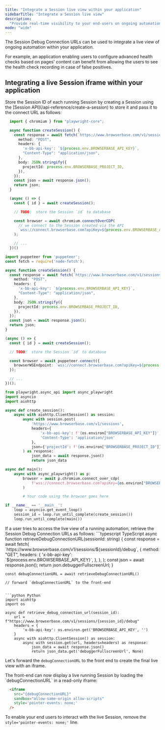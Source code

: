 ```yaml
---
title: "Integrate a Session live view within your application"
sidebarTitle: "Integrate a Session live view"
description:
  "Provide real-time visibility to your end-users on ongoing automation."
mode: "wide"
---
```



The Session Debug Connection URLs can be used to integrate a live view of ongoing automation within your application.

For example, an application enabling users to configure advanced health checks based on pages' content can benefit
from allowing the users to see the health check recording in case of false positives.


## Integrating a live Session iframe within your application


<Steps>

<Step title="Store the Session ID of each automation run">
  Store the Session ID of each running Session by creating a Session using the [Session API](/api-reference/create-a-session) to store it and pass it to the connect URL as follows:

  <CodeGroup>

  ```typescript Playwright (TypeScript)
    import { chromium } from "playwright-core";

    async function createSession() {
      const response = await fetch(`https://www.browserbase.com/v1/sessions`, {
        method: "POST",
        headers: {
          'x-bb-api-key': `${process.env.BROWSERBASE_API_KEY}`,
          "Content-Type": "application/json",
        },
        body: JSON.stringify({
          projectId: process.env.BROWSERBASE_PROJECT_ID,
        }),
      });
      const json = await response.json();
      return json;
    }

    (async () => {
      const { id } = await createSession();

      // TODO:  store the Session `id` to database

      const browser = await chromium.connectOverCDP(
        // we connect to the Session created via the API
        `wss://connect.browserbase.com?apiKey=${process.env.BROWSERBASE_API_KEY}&sessionId=${sessionId}`,
      );

      // ...
    })()
  ```

  ```typescript Puppeteer (TypeScript)
  import puppeteer from 'puppeteer';
  const fetch = require('node-fetch');

  async function createSession() {
    const response = await fetch(`https://www.browserbase.com/v1/sessions`, {
      method: "POST",
      headers: {
        'x-bb-api-key': `${process.env.BROWSERBASE_API_KEY}`,
        "Content-Type": "application/json",
      },
      body: JSON.stringify({
        projectId: process.env.BROWSERBASE_PROJECT_ID,
      }),
    });
    const json = await response.json();
    return json;
  }

  (async () => {
    const { id } = await createSession();

    // TODO:  store the Session `id` to database

    const browser = await puppeteer.connect({
      browserWSEndpoint: `wss://connect.browserbase.com?apiKey=${process.env.BROWSERBASE_API_KEY}&sessionId=${id}`,
    });

    // ...
  })();

  ```

  ```python Python
  from playwright.async_api import async_playwright
  import asyncio
  import aiohttp

  async def create_session():
      async with aiohttp.ClientSession() as session:
          async with session.post(
              'https://www.browserbase.com/v1/sessions',
              headers={
                  'x-bb-api-key': f'{os.environ["BROWSERBASE_API_KEY"]}',
                  'Content-Type': 'application/json'
              },
              json={'projectId': f'{os.environ["BROWSERBASE_PROJECT_ID"]}'}
          ) as response:
              json_data = await response.json()
              return json_data

  async def main():
      async with async_playwright() as p:
          browser = await p.chromium.connect_over_cdp(
              f'wss://connect.browserbase.com?apiKey={os.environ["BROWSERBASE_API_KEY"]}&sessionId={session_id}'
          )

          # Your code using the browser goes here

  if __name__ == '__main__':
      loop = asyncio.get_event_loop()
      session_id = loop.run_until_complete(create_session())
      loop.run_until_complete(main())
  ```

  </CodeGroup>


</Step>

<Step title="Request a debug connection URL by using the Session ID">
  If a user tries to access the live view of a running automation, retrieve the Session Debug Connection URLs as follows:

  <CodeGroup>
  ```typescript TypeScript
    async function retrieveDebugConnectionURL(sessionId: string) {
      const response = await fetch(
        `https://www.browserbase.com/v1/sessions/${sessionId}/debug`,
        {
          method: "GET",
          headers: {
            'x-bb-api-key': `${process.env.BROWSERBASE_API_KEY}`,
          },
        },
      );
      const json = await response.json();
      return json.debuggerFullscreenUrl;
    }

    const debugConnectionURL = await retrieveDebugConnectionURL()

    // forward `debugConnectionURL` to the front-end
  ```

  ```python Python
  import aiohttp
  import os

  async def retrieve_debug_connection_url(session_id):
      url = f"https://www.browserbase.com/v1/sessions/{session_id}/debug"
      headers = {
          'x-bb-api-key': os.environ.get('BROWSERBASE_API_KEY', '')
      }
      async with aiohttp.ClientSession() as session:
          async with session.get(url, headers=headers) as response:
              json_data = await response.json()
              return json_data.get('debuggerFullscreenUrl', None)

  ```

  </CodeGroup>

  Let's forward the `debugConnectionURL` to the front end to create the final live view with an iframe.

</Step>

<Step title="Integrate an iframe within your front-end">
  The front-end can now display a live running Session by loading the `debugConnectionURL` in a read-only iframe:

  ```html
    <iframe
      src="{debugConnectionURL}"
      sandbox="allow-same-origin allow-scripts"
      style='pointer-events: none;'
    /> 
  ```

  <Note>To enable your end users to interact with the live Session, remove the `style='pointer-events: none;'` line.</Note>
</Step>

</Steps>
